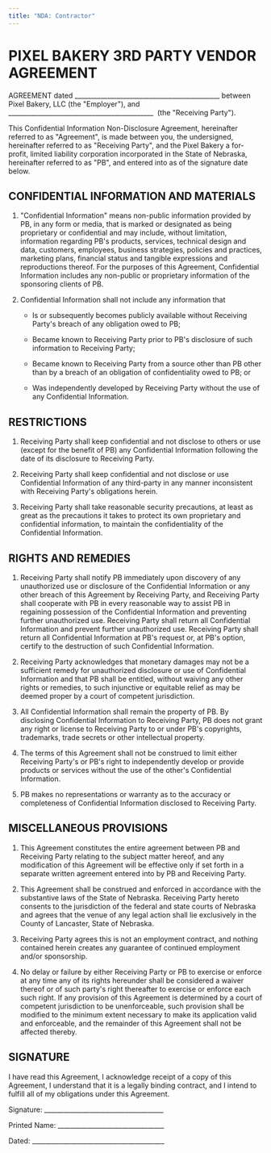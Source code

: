 ```yaml
---
title: "NDA: Contractor"
---
```


# PIXEL BAKERY 3RD PARTY VENDOR AGREEMENT

AGREEMENT dated _____________________________________________ between Pixel Bakery, LLC (the "Employer"), and  _____________________________________________  (the "Receiving Party").

This Confidential Information Non-Disclosure Agreement, hereinafter referred to as "Agreement", is made between you, the undersigned, hereinafter referred to as "Receiving Party", and the Pixel Bakery a for-profit, limited liability corporation incorporated in the State of Nebraska, hereinafter referred to as "PB", and entered into as of the signature date below.

## CONFIDENTIAL INFORMATION AND MATERIALS

1. "Confidential Information" means non-public information provided by PB, in any form or media, that is marked or designated as being proprietary or confidential and may include, without limitation, information regarding PB's products, services, technical design and data, customers, employees, business strategies, policies and practices, marketing plans, financial status and tangible expressions and reproductions thereof. For the purposes of this Agreement, Confidential Information includes any non-public or proprietary information of the sponsoring clients of PB. 

2. Confidential Information shall not include any information that

    - Is or subsequently becomes publicly available without Receiving Party's breach of any obligation owed to PB; 

    - Became known to Receiving Party prior to PB's disclosure of such information to Receiving Party; 

    - Became known to Receiving Party from a source other than PB other than by a breach of an obligation of confidentiality owed to PB; or 

    - Was independently developed by Receiving Party without the use of any Confidential Information.

## RESTRICTIONS

1. Receiving Party shall keep confidential and not disclose to others or use (except for the benefit of PB) any Confidential Information following the date of its disclosure to Receiving Party. 

2. Receiving Party shall keep confidential and not disclose or use Confidential Information of any third-party in any manner inconsistent with Receiving Party's obligations herein. 

3. Receiving Party shall take reasonable security precautions, at least as great as the precautions it takes to protect its own proprietary and confidential information, to maintain the confidentiality of the Confidential Information.

## RIGHTS AND REMEDIES

1. Receiving Party shall notify PB immediately upon discovery of any unauthorized use or disclosure of the Confidential Information or any other breach of this Agreement by Receiving Party, and Receiving Party shall cooperate with PB in every reasonable way to assist PB in regaining possession of the Confidential Information and preventing further unauthorized use. Receiving Party shall return all Confidential Information and prevent further unauthorized use. Receiving Party shall return all Confidential Information at PB's request or, at PB's option, certify to the destruction of such Confidential Information. 

2. Receiving Party acknowledges that monetary damages may not be a sufficient remedy for unauthorized disclosure or use of Confidential Information and that PB shall be entitled, without waiving any other rights or remedies, to such injunctive or equitable relief as may be deemed proper by a court of competent jurisdiction. 

3. All Confidential Information shall remain the property of PB. By disclosing Confidential Information to Receiving Party, PB does not grant any right or license to Receiving Party to or under PB's copyrights, trademarks, trade secrets or other intellectual property. 

4. The terms of this Agreement shall not be construed to limit either Receiving Party's or PB's right to independently develop or provide products or services without the use of the other's Confidential Information. 

5. PB makes no representations or warranty as to the accuracy or completeness of Confidential Information disclosed to Receiving Party.

## MISCELLANEOUS PROVISIONS

1. This Agreement constitutes the entire agreement between PB and Receiving Party relating to the subject matter hereof, and any modification of this Agreement will be effective only if set forth in a separate written agreement entered into by PB and Receiving Party. 

2. This Agreement shall be construed and enforced in accordance with the substantive laws of the State of Nebraska. Receiving Party hereto consents to the jurisdiction of the federal and state courts of Nebraska and agrees that the venue of any legal action shall lie exclusively in the County of Lancaster, State of Nebraska. 

3. Receiving Party agrees this is not an employment contract, and nothing contained herein creates any guarantee of continued employment and/or sponsorship. 

4. No delay or failure by either Receiving Party or PB to exercise or enforce at any time any of its rights hereunder shall be considered a waiver thereof or of such party's right thereafter to exercise or enforce each such right. If any provision of this Agreement is determined by a court of competent jurisdiction to be unenforceable, such provision shall be modified to the minimum extent necessary to make its application valid and enforceable, and the remainder of this Agreement shall not be affected thereby.

## SIGNATURE

I have read this Agreement, I acknowledge receipt of a copy of this Agreement, I understand that it is a legally binding contract, and I intend to fulfill all of my obligations under this Agreement.

Signature: _____________________________________

Printed Name: _________________________________

Dated: _________________________________________